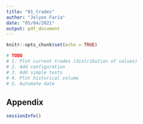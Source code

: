 ```yaml
---
title: "01_trades"
author: "Jolyon Faria"
date: "05/04/2021"
output: pdf_document
---
```


```r
knitr::opts_chunk$set(echo = TRUE)
```

```r

# TODO
# 1. Plot current trades (distribution of values)
# 2. Add configuration
# 3. Add simple tests
# 4. Plot historical volume
# 5. Automate date

```

## Appendix

```r
sessionInfo()
```


